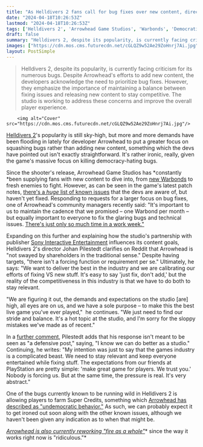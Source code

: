 ```yaml
---
title: "As Helldivers 2 fans call for bug fixes over new content, director apologizes 'for the sloppy mistakes we've made as of recent' and knows 'we can do better as a studio'"
date: "2024-04-18T10:26:53Z"
lastmod: "2024-04-18T10:26:53Z"
tags: ['Helldivers 2', 'Arrowhead Game Studios', 'Warbonds', 'Democratic Detonation', 'PlayStation Interactive Entertainment']
draft: false
summary: "Helldivers 2, despite its popularity, is currently facing criticism for its numerous bugs. Despite Arrowhead's efforts to add new content, the developers acknowledge the need to prioritize bug fixes. However, they emphasize the importance of maintaining a balance between fixing issues and releasing new content to stay competitive. The studio is working to address these concerns and improve the overall player experience."
images: ["https://cdn.mos.cms.futurecdn.net/cGLQZ9w52Ae29ZoHnrj7Ai.jpg"]
layout: PostSimple
---
```

> Helldivers 2, despite its popularity, is currently facing criticism for its numerous bugs. Despite Arrowhead's efforts to add new content, the developers acknowledge the need to prioritize bug fixes. However, they emphasize the importance of maintaining a balance between fixing issues and releasing new content to stay competitive. The studio is working to address these concerns and improve the overall player experience.


        <img alt="Cover" src="https://cdn.mos.cms.futurecdn.net/cGLQZ9w52Ae29ZoHnrj7Ai.jpg"/>
        
[<u>Helldivers 2</u>](https://www.gamesradar.com/helldivers-2-guide/)'s popularity is still sky-high, but more and more demands have been flooding in lately for developer Arrowhead to put a greater focus on squashing bugs rather than adding new content, something which the devs have pointed out isn't exactly straightforward. It's rather ironic, really, given the game's massive focus on killing democracy-hating bugs.

Since the shooter's release, Arrowhead Game Studios has *constantly *been supplying fans with new content to dive into, from [<u>new Warbonds</u>](https://www.gamesradar.com/helldivers-2-democratic-detonation-warbond/) to fresh enemies to fight. However, as can be seen in the game's latest patch notes, [<u>there's a </u><u><em>huge </em></u><u>list of known issues</u>](https://www.gamesradar.com/helldivers-2-patch-confirms-what-must-be-wretched-automaton-sabotage-because-none-of-my-weapons-are-working-as-intended/) that the devs are aware of, but haven't yet fixed. Responding to requests for a larger focus on bug fixes, one of Arrowhead's community managers recently said: "It's important to us to maintain the cadence that we promised – one Warbond per month – but equally important to everyone to fix the glaring bugs and technical issues. [<u>There's just only so much time in a work week."</u>](https://www.gamesradar.com/helldivers-2-bug-fixes-take-time-because-the-dev-team-hasnt-grown-with-the-games-massive-success-theres-just-only-so-much-time-in-a-work-week/)

Expanding on this further and explaining how the studio's partnership with publisher [Sony Interactive Entertainment](https://www.gamesradar.com/uk/tag/sony-interactive-entertainment/) influences its content goals, Helldivers 2's director Johan Pilestedt clarifies on Reddit that Arrowhead is "not swayed by shareholders in the traditional sense." Despite having targets, "there isn't a forcing function or requirement per se." Ultimately, he says: "We want to deliver the best in the industry and we are calibrating our efforts of fixing VS new stuff. It's easy to say 'just fix, don't add,' but the reality of the competitiveness in this industry is that we have to do both to stay relevant.

"We are figuring it out, the demands and expectations on the studio [are] high, all eyes are on us, and we have a sole purpose – to make this the best live game you've ever played,"  he continues. "We just need to find our stride and balance. It's a hot topic at the studio, and I'm sorry for the sloppy mistakes we've made as of recent."

In a [<u>further comment</u>](https://www.reddit.com/r/Helldivers/comments/1c6bbyd/comment/l01zf94/?utm_source=share&utm_medium=web3x&utm_name=web3xcss&utm_term=1&utm_content=share_button), Pilestedt adds that his response isn't meant to be seen as "a defensive post," saying, "I know we can do better as a studio." Continuing, he writes: "My intention was just to say that the games industry is a complicated beast. We need to stay relevant and keep everyone entertained while fixing stuff. The expectations from our friends at PlayStation are pretty simple: 'make great game for players. We trust you.' Nobody is forcing us. But at the same time, the pressure is real. It's very abstract."

One of the bugs currently known to be running wild in Helldivers 2 is allowing players to farm Super Credits, something which [<u>Arrowhead has described as "undemocratic behavior."</u>](https://www.gamesradar.com/as-helldivers-2-players-take-advantage-of-a-glitch-to-farm-super-credits-for-free-arrowhead-says-its-aware-of-such-undemocratic-behavior/) As such, we can probably expect it to get ironed out soon along with the other known issues, although we haven't been given any indication as to when that might be. 

[<u><em>Arrowhead is also currently reworking "fire as a whole"</em></u>](https://www.gamesradar.com/helldivers-2-devs-are-reworking-fire-as-a-whole-after-admitting-the-way-it-works-now-is-ridiculous/)* since the way it works right now is "ridiculous."*
        
